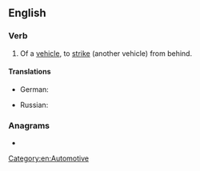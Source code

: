 {{also|rear end}}
==English==

===Verb===
{{en-verb|head=[[rear]]-[[end]]}}
# {{lb|en|transitive}} Of a [[vehicle]], to [[strike]] (another vehicle) from behind.

====Translations====
{{trans-top|Of a vehicle, to strike (another vehicle) from behind}}
* German: {{t|de|[[hinten]] [[auffahren]]}}
{{trans-mid}}
* Russian: {{t|ru|[[въезжать]] [[в]] [[зад]]}}
{{trans-bottom}}

===Anagrams===
* {{anagrams|en|Rearden|earnder}}

[[Category:en:Automotive]]